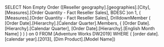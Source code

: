 SELECT
Non Empty Order
([Reseller geography].[geographies].[City], [Measures].[Order Quantity - Fact Reseller Sales], BDESC )on 1,
( [Measures].[Order Quantity - Fact Reseller Sales],
DrilldownMember
 (
 [Order Date].[Hierarchy].[Calendar Quarter].Members,
 { [Order Date].[Hierarchy].[Calendar Quarter], [Order Date].[Hierarchy].[English Month Name] }
 )
) on 0
FROM [Adventure Works DW2019]
WHERE ( [order date].[calendar year].[2013], [Dim Product].[Model Name])
